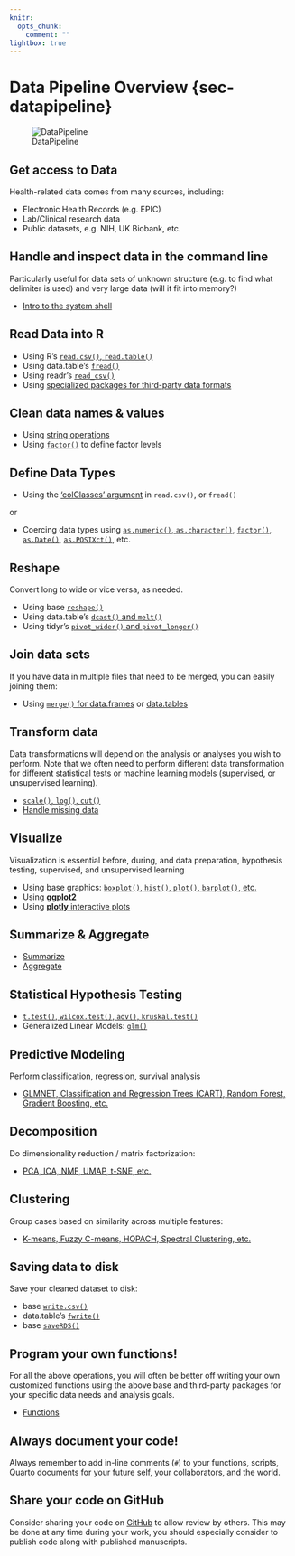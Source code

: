 ```yaml
---
knitr:
  opts_chunk:
    comment: ""
lightbox: true
---
```

# Data Pipeline Overview {sec-datapipeline}

![DataPipeline](/assets/DataPipeline.png)

## Get access to Data

Health-related data comes from many sources, including:

- Electronic Health Records (e.g. EPIC)
- Lab/Clinical research data
- Public datasets, e.g. NIH, UK Biobank, etc.

## Handle and inspect data in the command line

Particularly useful for data sets of unknown structure (e.g. to find what delimiter is
used) and very large data (will it fit into memory?)

- [Intro to the system shell](https://class.lambdamd.org/pdsr/TerminalIntro.html)

## Read Data into R

- Using R's [`read.csv()`, `read.table()`](https://class.lambdamd.org/pdsr/DataIO.html#csv)
- Using data.table's [`fread()`](https://class.lambdamd.org/pdsr/dtDataIO.html#read-delimited-data-with-fread)
- Using readr's [`read_csv()`](https://class.lambdamd.org/pdsr/readrDataIO.html)
- Using [specialized packages for third-party data formats](https://class.lambdamd.org/pdsr/DataIO.html#read-other-common-tabular-data-third-party-formats)

## Clean data names & values

- Using [string operations](https://class.lambdamd.org/pdsr/Strings.html)
- Using [`factor()`](https://class.lambdamd.org/pdsr/Factors.html#define-level-labels) 
to define factor levels

## Define Data Types

- Using the [‘colClasses’ argument](https://class.lambdamd.org/pdsr/DataIO.html#read-local-csv) in `read.csv()`, or `fread()`

or

- Coercing data types using 
[`as.numeric()`, `as.character()`]((https://class.lambdamd.org/pdsr/DataTypes.html#explicit-coercion)), 
[`factor()`](https://class.lambdamd.org/pdsr/Factors.html#create-a-factor), 
[`as.Date()`](https://class.lambdamd.org/pdsr/DateTime.html#character-to-date-as.date), 
[`as.POSIXct()`](https://class.lambdamd.org/pdsr/DateTime.html#character-to-date-time-as.posixct-as.posixlt-strptime), 
etc.

## Reshape

Convert long to wide or vice versa, as needed.

- Using base [`reshape()`](https://class.lambdamd.org/pdsr/dfReshape.html)
- Using data.table's [`dcast()` and `melt()`](https://class.lambdamd.org/pdsr/dtReshape.html)
- Using tidyr's [`pivot_wider()` and `pivot_longer()`](https://class.lambdamd.org/pdsr/tidyr.html)

## Join data sets

If you have data in multiple files that need to be merged, you can easily joining them:

- Using [`merge()` for data.frames](https://class.lambdamd.org/pdsr/dfJoin.html) or 
[data.tables](https://class.lambdamd.org/pdsr/dtJoin.html)

## Transform data

Data transformations will depend on the analysis or analyses you wish to perform.
Note that we often need to perform different data transformation for different statistical 
tests or machine learning models (supervised, or unsupervised learning).

- [`scale()`, `log()`, `cut()`](https://class.lambdamd.org/pdsr/DataTrans.html)
- [Handle missing data](https://class.lambdamd.org/pdsr/MissingData.html)

## Visualize

Visualization is essential before, during, and data preparation, hypothesis testing, 
supervised, and unsupervised learning

- Using base graphics: 
[`boxplot()`, `hist()`, `plot()`, `barplot()`, etc.](https://class.lambdamd.org/pdsr/BaseGraphics.html)
- Using [**ggplot2**](https://class.lambdamd.org/pdsr/3xGraphics.html)
- Using [**plotly** interactive plots](https://class.lambdamd.org/pdsr/3xGraphics.html)

## Summarize & Aggregate

- [Summarize](https://class.lambdamd.org/pdsr/Summarize.html)
- [Aggregate](https://class.lambdamd.org/pdsr/Aggregate.html)

## Statistical Hypothesis Testing

- [`t.test()`, `wilcox.test()`, `aov()`, `kruskal.test()`](https://class.lambdamd.org/pdsr/HypothesisTesting.html)
- Generalized Linear Models: [`glm()`](https://class.lambdamd.org/pdsr/GLM.html)

## Predictive Modeling

Perform classification, regression, survival analysis

- [GLMNET, Classification and Regression Trees (CART), Random Forest, Gradient Boosting, etc.](https://class.lambdamd.org/pdsr/Supervised.html)

## Decomposition

Do dimensionality reduction / matrix factorization:

- [PCA, ICA, NMF, UMAP, t-SNE, etc.](https://class.lambdamd.org/pdsr/Unsupervised.html#decomposition)

## Clustering

Group cases based on similarity across multiple features:

- [K-means, Fuzzy C-means, HOPACH, Spectral Clustering, etc.](https://class.lambdamd.org/pdsr/Unsupervised.html#clustering)

## Saving data to disk

Save your cleaned dataset to disk:

- base [`write.csv()`](https://class.lambdamd.org/pdsr/DataIO.html#write-to-csv)
- data.table's [`fwrite()`](https://class.lambdamd.org/pdsr/dtDataIO.html#read-delimited-data-with-fread)
- base [`saveRDS()`](https://class.lambdamd.org/pdsr/DataIO.html#rds)

## Program your own functions!

For all the above operations, you will often be better off writing your own customized 
functions using the above base and third-party packages for your specific data needs and 
analysis goals.

- [Functions](https://class.lambdamd.org/pdsr/Functions.html)

## Always document your code!

Always remember to add in-line comments (`#`) to your functions, scripts, Quarto 
documents for your future self, your collaborators, and the world.

## Share your code on GitHub

Consider sharing your code on [GitHub](https://class.lambdamd.org/pdsr/GitHubIntro.html) 
to allow review by others. This may be done at any time during your work, you should
especially consider to publish code along with published manuscripts.
